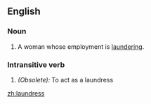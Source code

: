 ==English==
===Noun===
#A woman whose employment is [[laundering]].
===Intransitive verb===
#''(Obsolete):'' To act as a laundress

[[zh:laundress]]
